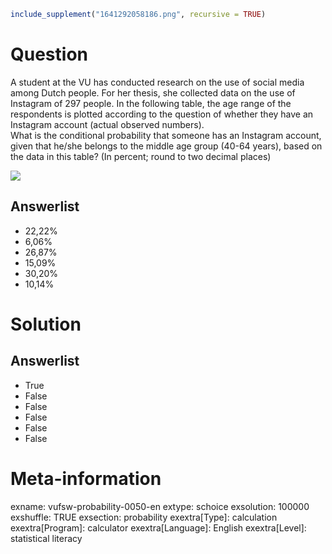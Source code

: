 ```r
include_supplement("1641292058186.png", recursive = TRUE)
```

Question
========
A student at the VU has conducted research on the use of social media among Dutch people. For her thesis, she collected data on the use of Instagram of 297 people. In the following table, the age range of the respondents is plotted according to the question of whether they have an Instagram account (actual observed numbers).  
What is the conditional probability that someone has an Instagram account, given that he/she belongs to the middle age group (40-64 years), based on the data in this table? (In percent; round to two decimal places)   
  
![](1641292058186.png)

Answerlist
----------
* 22,22%
* 6,06%
* 26,87%
* 15,09%
* 30,20%
* 10,14%

Solution
========

Answerlist
----------
* True
* False
* False
* False
* False
* False

Meta-information
================
exname: vufsw-probability-0050-en
extype: schoice
exsolution: 100000
exshuffle: TRUE
exsection: probability
exextra[Type]: calculation
exextra[Program]: calculator
exextra[Language]: English
exextra[Level]: statistical literacy

